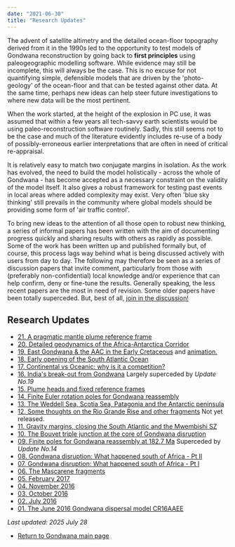 ```yaml
---
date: "2021-06-30"
title: "Research Updates"
---
```


The advent of satellite altimetry and the detailed ocean-floor topography derived from it in the 1990s led to the opportunity to test models of Gondwana reconstruction by going back to **first principles** using paleogeographic modelling software. While evidence may still be incomplete, this will always be the case. This is no excuse for not quantifying simple, defensible models that are driven by the 'photo-geology' of the ocean-floor and that can be tested against other data.  At the same time, perhaps new ideas can help steer future investigations to where new data will be the most pertinent. 

When the work started, at the height of the explosion in PC use, it was assumed that within a few years all tech-savvy earth scientists would be using paleo-reconstruction software routinely. Sadly, this still seems not to be the case and much of the literature evidently includes re-use of a body of possibly-erroneous earlier interpretations that are often in need of critical re-appraisal.

It is relatively easy to match two conjugate margins in isolation.  As the work has evolved, the need to build the model holistically - across the whole of Gondwana - has become accepted as a necessary constraint on the validity of the model itself. It also gives a robust framework for testing past events in local areas where added complexity may exist. Very often 'blue sky thinking' still prevails in the community where global models should be providing some form of 'air traffic control'.

To bring new ideas to the attention of all those open to robust new thinking, a series of informal papers has been written with the aim of documenting progress quickly and sharing results with others as rapidly as possible. Some of the work has been written up and published formally but, of course, this process lags way behind what is being discussed actively with users from day to day. The following may therefore be seen as a series of discussion papers that invite comment, particularly from those with (preferably non-confidential) local knowledge and/or experience that can help confirm, deny or fine-tune the results. Generally speaking, the less recent papers are the most in need of revision. Some older papers have been totally superceded. But, best of all, [join in the discussion!](../../contact)

## Research Updates

* [21. A pragmatic mantle plume reference frame](.//assets/research-update-no21-revised-25-07-28.pdf) 
* [20. Detailed geodynamics of the Africa-Antarctica Corridor](http://www.reeves.nl/upload/research-update-no-20.pdf) 
* [19. East Gondwana & the AAC in the Early Cretaceous](http://www.reeves.nl/upload/research-update-no-19.pdf) and [animation.](../ego-aac-plates)
* [18. Early opening of the South Atlantic Ocean](http://www.reeves.nl/upload/ResearchUpdateNo18.pdf)
* [17. Continental vs Oceanic: why is it a competition?](http://www.reeves.nl/upload/ResearchUpdateNo17.pdf)
* [16. India's break-out from Gondwana](http://www.reeves.nl/upload/ResearchUpdateNo16.pdf)  Largely superceded by *Update No.19*
* [15. Plume heads and fixed reference frames](http://www.reeves.nl/upload/ResearchUpdateNo15.pdf)
* [14. Finite Euler rotation poles for Gondwana reassembly](http://www.reeves.nl/upload/ResearchUpdateNo14.pdf)
* [13. The Weddell Sea, Scotia Sea, Patagonia and the Antarctic peninsula](http://www.reeves.nl/upload/ResearchUpdateNo13.pdf)
* [12. Some thoughts on the Rio Grande Rise and other fragments](../../gondwana) Not yet released.
* [11. Gravity margins, closing the South Atlantic and the Mwembishi SZ](http://www.reeves.nl/upload/ResearchUpdateNo11.pdf)
* [10. The Bouvet triple junction at the core of Gondwana disruption](http://www.reeves.nl/upload/ResearchUpdateNo10.pdf)
* [09. Finite poles for Gondwana reassembly at 182.7 Ma](http://www.reeves.nl/upload/ResearchUpdateNo09.pdf)  Superceded by *Update No.14*
* [08. Gondwana disruption: What happened south of Africa - Pt II](http://www.reeves.nl/upload/ResearchUpdateNo08.pdf)
* [07. Gondwana disruption: What happened south of Africa - Pt I](http://www.reeves.nl/upload/ResearchUpdateNo07.pdf)
* [06. The Mascarene fragments](http://www.reeves.nl/upload/ResearchUpdateNo06.pdf)
* [05. February 2017](http://www.reeves.nl/upload/ResearchUpdateNo05.pdf)
* [04. November 2016](http://www.reeves.nl/upload/ResearchUpdateNo04.pdf)
* [03. October 2016](http://www.reeves.nl/upload/ResearchUpdateNo03.pdf)
* [02. July 2016](http://www.reeves.nl/upload/ResearchUpdateNo02.pdf)
* [01. The June 2016 Gondwana dispersal model CR16AAEE](http://www.reeves.nl/upload/ResearchUpdateNo01.pdf)

*Last updated: 2025 July 28*

* [Return to Gondwana main page](../../gondwana)

